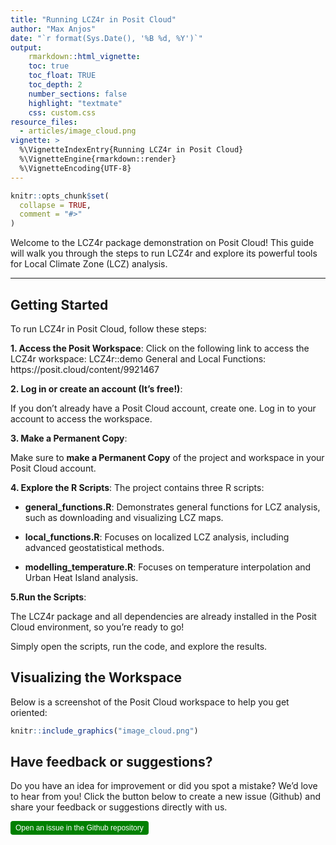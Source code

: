 ```yaml
---
title: "Running LCZ4r in Posit Cloud"
author: "Max Anjos"
date: "`r format(Sys.Date(), '%B %d, %Y')`"
output:
    rmarkdown::html_vignette:
    toc: true
    toc_float: TRUE
    toc_depth: 2
    number_sections: false
    highlight: "textmate"
    css: custom.css
resource_files:
  - articles/image_cloud.png
vignette: >
  %\VignetteIndexEntry{Running LCZ4r in Posit Cloud}
  %\VignetteEngine{rmarkdown::render}
  %\VignetteEncoding{UTF-8}
---
```


```r
knitr::opts_chunk$set(
  collapse = TRUE,
  comment = "#>"
)
```

Welcome to the LCZ4r package demonstration on Posit Cloud! This guide will walk you through the steps to run LCZ4r and explore its powerful tools for Local Climate Zone (LCZ) analysis.

---

## Getting Started

To run LCZ4r in Posit Cloud, follow these steps:

**1. Access the Posit Workspace**:
Click on the following link to access the LCZ4r workspace:
LCZ4r::demo General and Local Functions: https://posit.cloud/content/9921467

**2. Log in or create an account (It's free!)**:

If you don’t already have a Posit Cloud account, create one.
Log in to your account to access the workspace.

**3. Make a Permanent Copy**:

Make sure to **make a Permanent Copy** of the project and workspace in your Posit Cloud account.

**4. Explore the R Scripts**:
The project contains three R scripts:

- **general_functions.R**: Demonstrates general functions for LCZ analysis, such as downloading and visualizing LCZ maps.

- **local_functions.R**: Focuses on localized LCZ analysis, including advanced geostatistical methods.

- **modelling_temperature.R**: Focuses on temperature interpolation and Urban Heat Island analysis.

**5.Run the Scripts**:

The LCZ4r package and all dependencies are already installed in the Posit Cloud environment, so you’re ready to go!

Simply open the scripts, run the code, and explore the results.

## Visualizing the Workspace

Below is a screenshot of the Posit Cloud workspace to help you get oriented:

```r
knitr::include_graphics("image_cloud.png")
```


## Have feedback or suggestions?
Do you have an idea for improvement or did you spot a mistake? We'd love to hear from you! Click the button below to create a new issue (Github) and share your feedback or suggestions directly with us.

<button type="button" class="btn" style="background-color: #008000; color: white; padding: .25rem .5rem; font-size: .75rem; border: none; border-radius: .25rem;">
  <a href='https://github.com/ByMaxAnjos/QGIS-LCZ4r-Multilingual/issues/new'style="text-decoration: none; color: white;">
    Open an issue in the Github repository
  </a>
</button>
